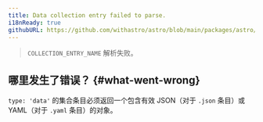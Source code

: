 ```yaml
---
title: Data collection entry failed to parse.
i18nReady: true
githubURL: https://github.com/withastro/astro/blob/main/packages/astro/src/core/errors/errors-data.ts
---
```


> `COLLECTION_ENTRY_NAME` 解析失败。

## 哪里发生了错误？ \{#what-went-wrong\}

`type: 'data'` 的集合条目必须返回一个包含有效 JSON（对于 `.json` 条目）或 YAML（对于 `.yaml` 条目）的对象。
